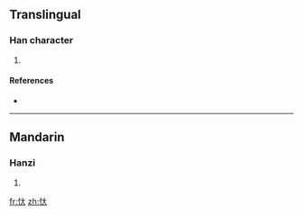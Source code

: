 ==Translingual==

===Han character===
{{Han char|rn=61|rad=心|as=03|sn=6|four=9403<sub>0</sub>|canj=心大 (PK)}}

# {{defn|Han|sort=心03}}

====References====
* {{Han ref|kx=0376.150|dkj=10325|dj=0703.010|hdz=42272.050|uh=5FD5|ud=24533|bh=C9E0|bd=51680}}

----

==Mandarin==

===Hanzi===
{{cmn-hanzi|pin=[[shì]] ([[shi4]]), [[tài]] ([[tai4]])|wg=shih<sup>4</sup>, t'ai<sup>4</sup>}}

# {{defn|Mandarin}}

[[fr:忕]]
[[zh:忕]]